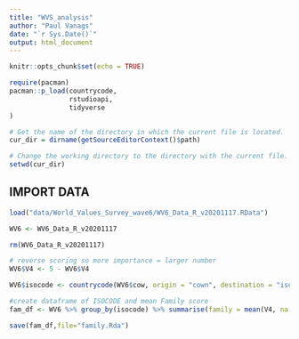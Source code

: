 ```yaml
---
title: "WVS_analysis"
author: "Paul Vanags"
date: "`r Sys.Date()`"
output: html_document
---
```


```r
knitr::opts_chunk$set(echo = TRUE)

require(pacman)
pacman::p_load(countrycode,
               rstudioapi,
               tidyverse
)

# Get the name of the directory in which the current file is located.
cur_dir = dirname(getSourceEditorContext()$path)

# Change the working directory to the directory with the current file.
setwd(cur_dir)

```

## IMPORT DATA
```r

load("data/World_Values_Survey_wave6/WV6_Data_R_v20201117.RData")

WV6 <- WV6_Data_R_v20201117

rm(WV6_Data_R_v20201117)

```



```r

# reverse scoring so more importance = larger number
WV6$V4 <- 5 - WV6$V4

WV6$isocode <- countrycode(WV6$cow, origin = "cown", destination = "iso3c")

#create dataframe of ISOCODE and mean Family score
fam_df <- WV6 %>% group_by(isocode) %>% summarise(family = mean(V4, na.rm = TRUE))

save(fam_df,file="family.Rda")

```

